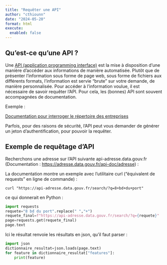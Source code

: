 ```yaml
---
title: "Requêter une API"
author: "cthiounn"
date: "2024-05-20"
format: html
execute:
  enabled: false
---
```


## Qu'est-ce qu'une API ?

Une [API (application programming interface)](https://fr.wikipedia.org/wiki/Interface_de_programmation) est la mise à disposition d'une manière d'accéder aux informations de manière automatisée.
Plutôt que de présenter l'information sous forme de page web, sous forme de fichiers aux différents formats, l'information est servie "brute" sur votre demande, de manière personnalisée.
Pour accéder à l'information voulue, il est nécessaire de savoir requêter l'API. Pour cela, les (bonnes) API sont souvent accompagnées de documentation.

Exemple : 

[Documentation pour interroger le répertoire des entreprises](https://api.insee.fr/catalogue/site/themes/wso2/subthemes/insee/pages/item-info.jag?name=Sirene&version=V3.11&provider=insee)

Parfois, pour des raisons de sécurité, l'API peut vous demander de générer un jeton d'authentification, pour pouvoir la requêter.


## Exemple de requêtage d'API

Recherchons une adresse sur l'API suivante api-adresse.data.gouv.fr (Documentation : [https://adresse.data.gouv.fr/api-doc/adresse](https://adresse.data.gouv.fr/api-doc/adresse)) :

La documentation montre un exemple avec l'utilitaire curl ("équivalent de requests" en ligne de commande) :

```
curl "https://api-adresse.data.gouv.fr/search/?q=8+bd+du+port"
```

ce qui donnerait en Python :

```python
import requests
requete="8 bd du port".replace(" ","+")
requete_final=f"https://api-adresse.data.gouv.fr/search/?q={requete}"
page=requests.get(requete_final)
page.text
```

Ici le résultat renvoie les résultats en json, qu'il faut parser :


```python
import json
dictionnaire_resultat=json.loads(page.text)
for feature in dictionnaire_resultat["features"]:
    print(feature)
```